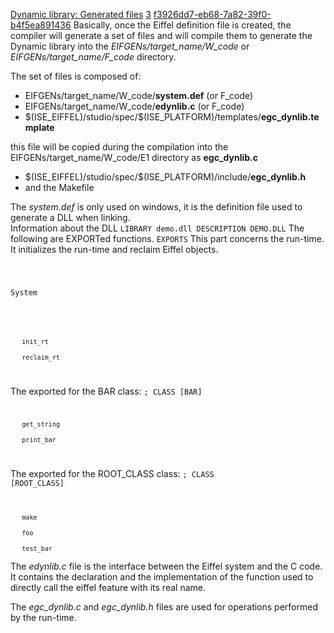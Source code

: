 [[Property:title|Dynamic library: Generated files]]
[[Property:weight|3]]
[[Property:uuid|f3926dd7-eb68-7a82-39f0-b4f5ea891436]]
Basically, once the Eiffel definition file is created, the compiler will generate a set of files and will compile them to generate the Dynamic library into the ''EIFGENs/target_name/W_code'' or ''EIFGENs/target_name/F_code'' directory. 

{{note|To generate and compile these files, you have to indicate the definition file that should be used in the [[Advanced Options|advanced node of the project settings]]  of your system. This way EiffelStudio will know which one to use. If you do not specify any definition file, nothing will be generated. }}

The set of files is composed of:
<div> 
*  EIFGENs/target_name/W_code/'''system.def''' (or F_code) 
*  EIFGENs/target_name/W_code/'''edynlib.c''' (or F_code) 
*  $(ISE_EIFFEL)/studio/spec/$(ISE_PLATFORM)/templates/'''egc_dynlib.template''' <br/>
this file will be copied during the compilation into the EIFGENs/target_name/W_code/E1 directory as '''egc_dynlib.c''' 
*  $(ISE_EIFFEL)/studio/spec/$(ISE_PLATFORM)/include/'''egc_dynlib.h''' 
* and the Makefile
</div>
The ''system.def'' is only used on windows, it is the definition file used to generate a DLL when linking.<br/>
Information about the DLL
<code>LIBRARY demo.dll
DESCRIPTION DEMO.DLL</code>
The following are EXPORTed functions.
<code>EXPORTS</code>
This part concerns the run-time. It initializes the run-time and reclaim Eiffel objects.
<code>
;System
	init_rt
	reclaim_rt
</code>
The exported for the BAR class:
<code>; CLASS [BAR]
	get_string
	print_bar
</code>
The exported for the ROOT_CLASS class:
<code>; CLASS [ROOT_CLASS]
	make
	foo
	test_bar</code>


The ''edynlib.c'' file is the interface between the Eiffel system and the C code. It contains the declaration and the implementation of the function used to directly call the eiffel feature with its real name. 

The <span> ''egc_dynlib.c'' </span> and <span> ''egc_dynlib.h'' </span> files are used for operations performed by the run-time. 




